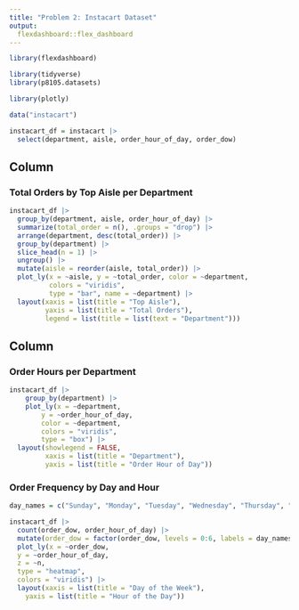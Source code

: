 ```yaml
---
title: "Problem 2: Instacart Dataset"
output: 
  flexdashboard::flex_dashboard
---
```


```r
library(flexdashboard)

library(tidyverse)
library(p8105.datasets)

library(plotly)
```

```r
data("instacart")

instacart_df = instacart |>
  select(department, aisle, order_hour_of_day, order_dow)
```


Column {data-width=550}
-----------------------------------------------------------------------

### Total Orders by Top Aisle per Department

```r
instacart_df |>
  group_by(department, aisle, order_hour_of_day) |>
  summarize(total_order = n(), .groups = "drop") |> 
  arrange(department, desc(total_order)) |> 
  group_by(department) |> 
  slice_head(n = 1) |> 
  ungroup() |>
  mutate(aisle = reorder(aisle, total_order)) |>
  plot_ly(x = ~aisle, y = ~total_order, color = ~department,
          colors = "viridis",
          type = "bar", name = ~department) |> 
  layout(xaxis = list(title = "Top Aisle"),
         yaxis = list(title = "Total Orders"),
         legend = list(title = list(text = "Department")))
```

Column {data-width=450}
-----------------------------------------------------------------------

### Order Hours per Department

```r
instacart_df |> 
    group_by(department) |> 
    plot_ly(x = ~department, 
        y = ~order_hour_of_day, 
        color = ~department,
        colors = "viridis",
        type = "box") |>
  layout(showlegend = FALSE,
         xaxis = list(title = "Department"),
         yaxis = list(title = "Order Hour of Day"))
```

### Order Frequency by Day and Hour

```r
day_names = c("Sunday", "Monday", "Tuesday", "Wednesday", "Thursday", "Friday", "Saturday")

instacart_df |>
  count(order_dow, order_hour_of_day) |>
  mutate(order_dow = factor(order_dow, levels = 0:6, labels = day_names)) |>
  plot_ly(x = ~order_dow, 
  y = ~order_hour_of_day, 
  z = ~n, 
  type = "heatmap", 
  colors = "viridis") |>
  layout(xaxis = list(title = "Day of the Week"),
    yaxis = list(title = "Hour of the Day"))
```

